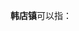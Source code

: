 '''韩店镇'''可以指：
{{PRC admin/disambig|14/04/21/100/000|37/16/26/109/000|62/08/25/104/000}}
{{disambig|cat=三字中国镇名消歧义}}
